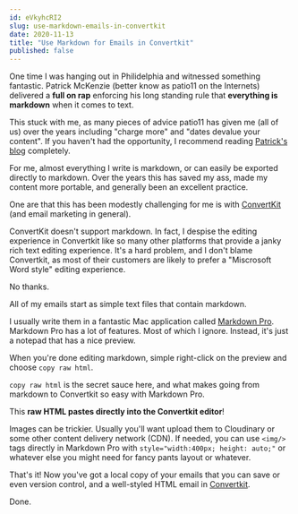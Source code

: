 ```yaml
---
id: eVkyhcRI2
slug: use-markdown-emails-in-convertkit
date: 2020-11-13
title: "Use Markdown for Emails in Convertkit"
published: false
---
```


One time I was hanging out in Philidelphia and witnessed something fantastic. Patrick McKenzie (better know as patio11 on the Internets) delivered a **full on rap** enforcing his long standing rule that **everything is markdown** when it comes to text.


<div style={{ marginTop: '45px', marginBottom: '45px' }}>
  <TwitterTweetEmbed
    tweetId={'736214582469890052'}
    options={{ conversation: 'none', align: 'center' }}
  />
</div>

This stuck with me, as many pieces of advice patio11 has given me (all of us) over the years including "charge more" and "dates devalue your content". If you haven't had the opportunity, I recommend reading [Patrick's blog](https://www.kalzumeus.com/start-here-if-youre-new/) completely.

For me, almost everything I write is markdown, or can easily be exported directly to markdown. Over the years this has saved my ass, made my content more portable, and generally been an excellent practice.

One are that this has been modestly challenging for me is with [ConvertKit](https://partners.convertkit.com/4xxwjvqn59fl) (and email marketing in general).

ConvertKit doesn't support markdown. In fact, I despise the editing experience in Convertkit like so many other platforms that provide a janky rich text editing experience. It's a hard problem, and I don't blame Convertkit, as most of their customers are likely to prefer a "Miscrosoft Word style" editing experience.

No thanks.

All of my emails start as simple text files that contain markdown.

I usually write them in a fantastic Mac application called [Markdown Pro](http://www.markdownpro.com/). Markdown Pro has a lot of features. Most of which I ignore. Instead, it's just a notepad that has a nice preview.

When you're done editing markdown, simple right-click on the preview and choose `copy raw html`.

`copy raw html` is the secret sauce here, and what makes going from markdown to Convertkit so easy with Markdown Pro.

This **raw HTML pastes directly into the Convertkit editor**!

Images can be trickier. Usually you'll want upload them to Cloudinary or some other content delivery network (CDN). If needed, you can use `<img/>` tags directly in Markdown Pro with `style="width:400px; height: auto;"` or whatever else you might need for fancy pants layout or whatever.

That's it! Now you've got a local copy of your emails that you can save or even version control, and a well-styled HTML email in [Convertkit](https://partners.convertkit.com/4xxwjvqn59fl). 

Done.